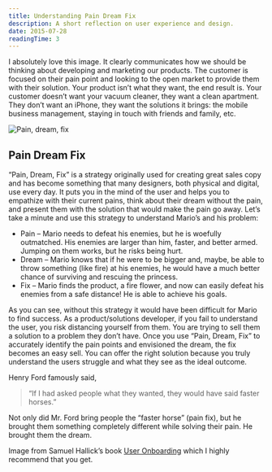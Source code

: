 ```yaml
---
title: Understanding Pain Dream Fix
description: A short reflection on user experience and design.
date: 2015-07-28
readingTime: 3
---
```


I absolutely love this image. It clearly communicates how we should be thinking about developing and marketing our products. The customer is focused on their pain point and looking to the open market to provide them with their solution. Your product isn’t what they want, the end result is. Your customer doesn’t want your vacuum cleaner, they want a clean apartment. They don’t want an iPhone, they want the solutions it brings: the mobile business management, staying in touch with friends and family, etc.

![Pain, dream, fix](1434045296884.png)

## Pain Dream Fix

“Pain, Dream, Fix” is a strategy originally used for creating great sales copy and has become something that many designers, both physical and digital, use every day. It puts you in the mind of the user and helps you to empathize with their current pains, think about their dream without the pain, and present them with the solution that would make the pain go away. Let’s take a minute and use this strategy to understand Mario’s and his problem:

  * Pain &#8211; Mario needs to defeat his enemies, but he is woefully outmatched. His enemies are larger than him, faster, and better armed. Jumping on them works, but he risks being hurt.
  * Dream &#8211; Mario knows that if he were to be bigger and, maybe, be able to throw something (like fire) at his enemies, he would have a much better chance of surviving and rescuing the princess.
  * Fix &#8211; Mario finds the product, a fire flower, and now can easily defeat his enemies from a safe distance! He is able to achieve his goals.

As you can see, without this strategy it would have been difficult for Mario to find success. As a product/solutions developer, if you fail to understand the user, you risk distancing yourself from them. You are trying to sell them a solution to a problem they don’t have. Once you use “Pain, Dream, Fix” to accurately identify the pain points and envisioned the dream, the fix becomes an easy sell. You can offer the right solution because you truly understand the users struggle and what they see as the ideal outcome.

Henry Ford famously said,

> “If I had asked people what they wanted, they would have said faster horses.”

Not only did Mr. Ford bring people the “faster horse” (pain fix), but he brought them something completely different while solving their pain. He brought them the dream.

Image from Samuel Hallick&#8217;s book <a href="https://www.useronboard.com/training/" target="_blank">User Onboarding</a> which I highly recommend that you get.